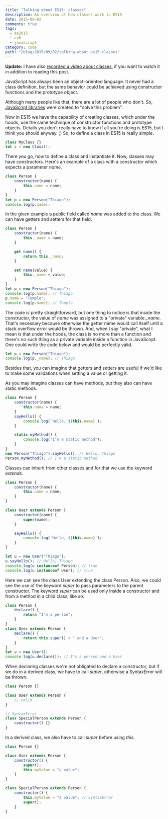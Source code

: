 ```yaml
---
title: "Talking about ES15: classes"
description: An overview of how classes work in ES15
date: 2015-09-02
comments: true
tags:
  - es2015
  - es6
  - javascript
category: code
path: "/blog/2015/09/02/talking-about-es15-classes"
---
```


**Update:** I have also
[recorded a video about classes](https://youtu.be/p1jCfPIBh0M), if you want to
watch it in addition to reading this post.

JavaScript has always been an object-oriented language. It never had a class
definition, but the same behavior could be achieved using constructor functions
and the prototype object.

Although many people like that, there are a lot of people who don't. So,
[JavaScript libraries](http://jsclass.jcoglan.com/) were created to "solve this
problem".

Now in ES15 we have the capability of creating classes, which under the hoods,
use the same technique of constructor functions and prototype objects. Details
you don't really have to know if all you're doing is ES15, but I think you
should anyway. ;) So, to define a class in ES15 is really simple.

```js
class MyClass {}
let c = new Class();
```

There you go, how to define a class and instantiate it. Now, classes may have
constructors. Here's an example of a class with a constructor which expects a
parameter _name_.

```js
class Person {
	constructor(name) {
		this.name = name;
	}
}
let p = new Person("Thiago");
console.log(p.name);
```

In the given example a public field called _name_ was added to the class. We can
have getters and setters for that field.

```js
class Person {
	constructor(name) {
		this._name = name;
	}

	get name() {
		return this._name;
	}

	set name(value) {
		this._name = value;
	}
}
let p = new Person("Thiago");
console.log(p.name); // Thiago
p.name = "Temple";
console.log(p.name); // Temple
```

The code is pretty straightforward, but one thing to notice is that inside the
constructor, the value of _name_ was assigned to a "private" variable _\_name_.
That's necessary because otherwise the getter name would call itself until a
stack overflow error would be thrown. And, when I say "private", what I mean is
that under the hoods, the class is no more than a function and there's no such
thing as a private variable inside a function in JavaScript. One could write the
code below and would be perfectly valid.

```js
let p = new Person("Thiago");
console.log(p._name); // Thiago
```

Besides that, you can imagine that getters and setters are useful if we'd like
to make some validations when setting a value or getting it.

As you may imagine classes can have methods, but they also can have static
methods.

```js
class Person {
	constructor(name) {
		this.name = name;
	}
	sayHello() {
		console.log(`Hello, ${this.name}`);
	}

	static myMethod() {
		console.log("I'm a static method");
	}
}
new Person("Thiago").sayHello(); // Hello, Thiago
Person.myMethod(); // I'm a static method
```

Classes can inherit from other classes and for that we use the keyword
_extends_.

```js
class Person {
	constructor(name) {
		this.name = name;
	}
}

class User extends Person {
	constructor(name) {
		super(name);
	}

	sayHello() {
		console.log(`Hello, ${this.name}`);
	}
}

let u = new User("Thiago");
u.sayHello(); // Hello, Thiago
console.log(u instanceof Person); // true
console.log(u instanceof User); // true
```

Here we can see the class User extending the class Person. Also, we could see
the use of the keyword _super_ to pass parameters to the parent constructor. The
keyword _super_ can be used only inside a constructor and from a method in a
child class, like so:

```js
class Person {
	declare() {
		return "I'm a person";
	}
}
class User extends Person {
	declare() {
		return this.super() + " and a User";
	}
}
let u = new User();
console.log(u.declare()); // I'm a person and a User
```

When declaring classes we're not obligated to declare a constructor, but if we
do in a derived class, we have to call _super_, otherwise a SyntaxError will be
thrown.

```js
class Person {}

class User extends Person {
	// valid
}

// SyntaxError
class SpecialPerson extends Person {
	constructor() {}
}
```

In a derived class, we also have to call _super_ before using _this_.

```js
class Person {}

class User extends Person {
	constructor() {
		super();
		this.myValue = "a value";
	}
}

class SpecialPerson extends Person {
	constructor() {
		this.myValue = "a value"; // SyntaxError
		super();
	}
}
```
